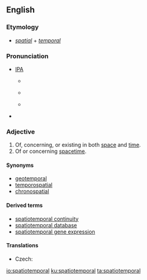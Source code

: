 ==English==
===Etymology===
* ''[[spatial]]'' + ''[[temporal]]''

===Pronunciation===
*[[w:IPA chart for English|IPA]]
**{{a|AusE}} {{IPAchar|/ˈspæɪ.ʃiː.əʉˌtem.pə.rəl/}}
**{{a|RP}} {{IPAchar|/ˈspeɪ.ʃiː.əuˌtem.pə.rəl/}}
**{{a|GenAm}} {{IPAchar|/ˈspeɪ.ʃiː.oʊˌtɛm.pə.rəl/}}
*{{enPR|'spā-shē-ō'tĕm-pə-rəl}}
<!--
*{{rhymes|ɛmpərəl}}
-->

===Adjective===
{{en-adj}}

# Of, concerning, or existing in both [[space]] and [[time]].
# Of or concerning [[spacetime]].

====Synonyms====
* [[geotemporal]]
* [[temporospatial]]
* [[chronospatial]]

====Derived terms====
* [[spatiotemporal continuity]]
* [[spatiotemporal database]]
* [[spatiotemporal gene expression]]

====Translations====
{{trans-top|of or concerning space and time}}
{{trans-mid}}
{{trans-bottom}}

{{trans-top|of or concerning spacetime}}
* Czech: {{t|cs|časoprostorový|m}}
{{trans-mid}}
{{trans-bottom}}

[[io:spatiotemporal]]
[[ku:spatiotemporal]]
[[ta:spatiotemporal]]